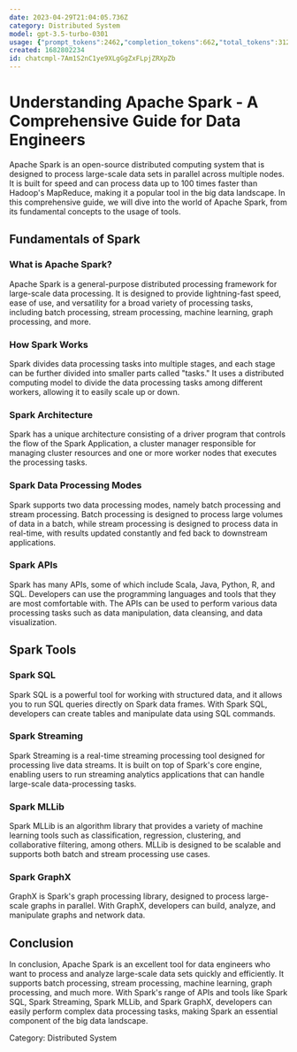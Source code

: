 ```yaml
---
date: 2023-04-29T21:04:05.736Z
category: Distributed System
model: gpt-3.5-turbo-0301
usage: {"prompt_tokens":2462,"completion_tokens":662,"total_tokens":3124}
created: 1682802234
id: chatcmpl-7Am1S2nC1ye9XLgGgZxFLpjZRXpZb
---
```


# Understanding Apache Spark - A Comprehensive Guide for Data Engineers

Apache Spark is an open-source distributed computing system that is designed to process large-scale data sets in parallel across multiple nodes. It is built for speed and can process data up to 100 times faster than Hadoop's MapReduce, making it a popular tool in the big data landscape. In this comprehensive guide, we will dive into the world of Apache Spark, from its fundamental concepts to the usage of tools.

## Fundamentals of Spark

### What is Apache Spark?
Apache Spark is a general-purpose distributed processing framework for large-scale data processing. It is designed to provide lightning-fast speed, ease of use, and versatility for a broad variety of processing tasks, including batch processing, stream processing, machine learning, graph processing, and more.

### How Spark Works
Spark divides data processing tasks into multiple stages, and each stage can be further divided into smaller parts called "tasks." It uses a distributed computing model to divide the data processing tasks among different workers, allowing it to easily scale up or down.

### Spark Architecture
Spark has a unique architecture consisting of a driver program that controls the flow of the Spark Application, a cluster manager responsible for managing cluster resources and one or more worker nodes that executes the processing tasks.

### Spark Data Processing Modes
Spark supports two data processing modes, namely batch processing and stream processing. Batch processing is designed to process large volumes of data in a batch, while stream processing is designed to process data in real-time, with results updated constantly and fed back to downstream applications.

### Spark APIs
Spark has many APIs, some of which include Scala, Java, Python, R, and SQL. Developers can use the programming languages and tools that they are most comfortable with. The APIs can be used to perform various data processing tasks such as data manipulation, data cleansing, and data visualization.

## Spark Tools

### Spark SQL
Spark SQL is a powerful tool for working with structured data, and it allows you to run SQL queries directly on Spark data frames. With Spark SQL, developers can create tables and manipulate data using SQL commands.

### Spark Streaming
Spark Streaming is a real-time streaming processing tool designed for processing live data streams. It is built on top of Spark's core engine, enabling users to run streaming analytics applications that can handle large-scale data-processing tasks.

### Spark MLLib
Spark MLLib is an algorithm library that provides a variety of machine learning tools such as classification, regression, clustering, and collaborative filtering, among others. MLLib is designed to be scalable and supports both batch and stream processing use cases.

### Spark GraphX
GraphX is Spark's graph processing library, designed to process large-scale graphs in parallel. With GraphX, developers can build, analyze, and manipulate graphs and network data.

## Conclusion

In conclusion, Apache Spark is an excellent tool for data engineers who want to process and analyze large-scale data sets quickly and efficiently. It supports batch processing, stream processing, machine learning, graph processing, and much more. With Spark's range of APIs and tools like Spark SQL, Spark Streaming, Spark MLLib, and Spark GraphX, developers can easily perform complex data processing tasks, making Spark an essential component of the big data landscape.

Category: Distributed System